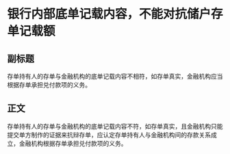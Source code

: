 # 银行内部底单记载内容，不能对抗储户存单记载额
## 副标题
存单持有人的存单与金融机构的底单记载内容不相符，如存单真实，金融机构应当根据存单承担兑付款项的义务。
## 正文
存单持有人的存单与金融机构的底单记载内容不符，如存单真实，且金融机构只能提交单方制作的证据来抗辩存单，应认定存单持有人与金融机构间的存款关系成立，金融机构根据存单承担兑付款项的义务。